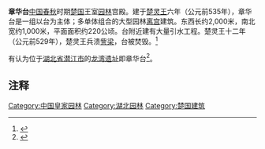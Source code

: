 '''章华台'''[[中国|中国]][[春秋|春秋]]时期[[楚国|楚国]]王室[[园林|园林]]宫殿。建于[[楚灵王|楚灵王]]六年（公元前535年），章华台是一组以台为主体；多单体组合的大型园林[[离宫|离宫]]建筑。东西长约2,000米，南北宽约1,000米，平面面积约220公顷。台附近建有大量引水工程。楚灵王十二年（公元前529年），楚灵王兵溃[[訾梁|訾梁]]，台被焚毁。<ref>{{cite web|author=华中建筑|title=楚国第一台 章华台|url=http://www.cnki.net/KCMS/detail/detail.aspx?QueryID=44&CurRec=3&recid=&filename=HZJZ198902017&dbname=CJFD8589&dbcode=CJFQ&pr=&urlid=&yx=&v=MTY2NDFYMUx1eFlTN0RoMVQzcVRyV00xRnJDVVJMNmZiK1puRkNublVMck9MVGZCZExLeEZ0ak1yWTlFWTRSOGU=|accessdate=1989年02期|deadurl=yes|archiveurl=https://web.archive.org/web/20160304213648/http://www.cnki.net/KCMS/detail/detail.aspx?QueryID=44&CurRec=3&recid=&filename=HZJZ198902017&dbname=CJFD8589&dbcode=CJFQ&pr=&urlid=&yx=&v=MTY2NDFYMUx1eFlTN0RoMVQzcVRyV00xRnJDVVJMNmZiK1puRkNublVMck9MVGZCZExLeEZ0ak1yWTlFWTRSOGU=|archivedate=2016-03-04}}</ref>

有认为位于[[湖北省|湖北省]][[潜江市|潜江市]]的[[龙湾遗址|龙湾遗址]]即章华台<ref>{{Cite web |url=http://news.cnhubei.com/xw/hb/qj/201406/t2955325.shtml |title=龙湾遗址章华台静待游客探寻楚文化风采(图) |access-date=2015-09-04 |archive-date=2020-03-31 |archive-url=https://web.archive.org/web/20200331063924/http://news.cnhubei.com/xw/hb/qj/201406/t2955325.shtml |dead-url=no }}</ref>。

==注释==
{{Reflist|2}}

[[Category:中国皇家园林|Category:中国皇家园林]]
[[Category:湖北园林|Category:湖北园林]]
[[Category:楚国建筑|Category:楚国建筑]]